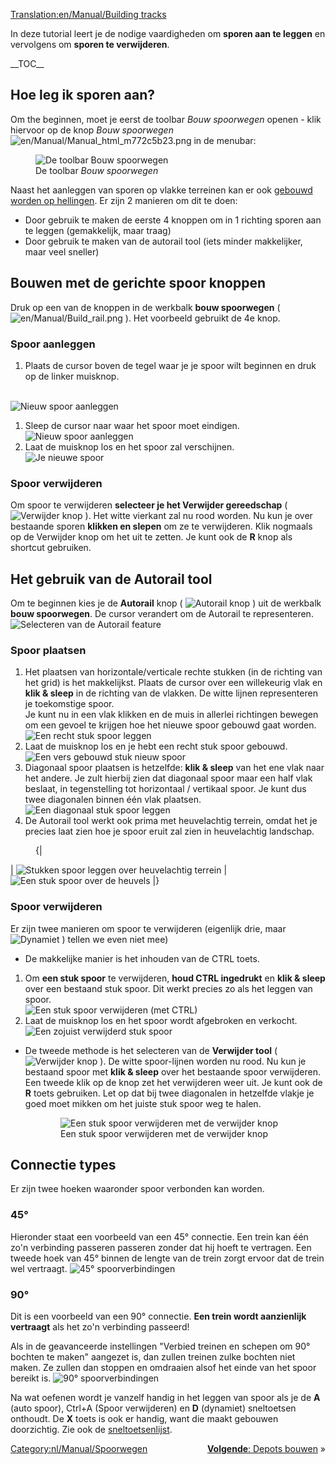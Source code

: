 [[Translation:en/Manual/Building tracks]]
{{nl/Vertaling|en/Manual/Building tracks|96}}
{{nl/Manual/Tutorial/Tutorial}}

<!-- for search bot mainly -->
In deze tutorial leert je de nodige vaardigheden om '''sporen aan te leggen''' en vervolgens om '''sporen te verwijderen'''.

__TOC__
==Hoe leg ik sporen aan?==

Om the beginnen, moet je eerst de toolbar ''Bouw spoorwegen'' openen - klik hiervoor op de knop ''Bouw spoorwegen'' [[File:en/Manual/Manual html m772c5b23.png]] in de menubar:

[[File:nl/Manual/Bouw spoorwegen.png|none|frame|De toolbar ''Bouw spoorwegen'']]

Naast het aanleggen van sporen op vlakke terreinen kan er ook [[nl/Archive/Manual/Settings/Bouwen op hellingen|gebouwd worden op hellingen]]. Er zijn 2 manieren om dit te doen:
* Door gebruik te maken de eerste 4 knoppen om in 1 richting sporen aan te leggen (gemakkelijk, maar traag)
* Door gebruik te maken van de autorail tool (iets minder makkelijker, maar veel sneller)

== Bouwen met de gerichte spoor knoppen ==

Druk op een van de knoppen in de werkbalk '''bouw spoorwegen''' ( [[File:en/Manual/Build rail.png]] ). Het voorbeeld gebruikt de 4e knop.

=== Spoor aanleggen ===
#Plaats de cursor boven de tegel waar je je spoor wilt beginnen en druk op de linker muisknop.
<br/>[[File:en/Manual/Laying track 1.png|none|frame|Nieuw spoor aanleggen]]
#Sleep de cursor naar waar het spoor moet eindigen.<br/>[[File:en/Manual/Laying track 2.png|none|frame|Nieuw spoor aanleggen]]
#Laat de muisknop los en het spoor zal verschijnen.<br/>[[File:en/Manual/Laying track 3.png|none|frame|Je nieuwe spoor]]

=== Spoor verwijderen === 
Om spoor te verwijderen '''selecteer je het Verwijder gereedschap''' ( [[File:en/Manual/Toggle clear active.png|Verwijder knop]] ). Het witte vierkant zal nu rood worden. Nu kun je over bestaande sporen '''klikken en slepen''' om ze te verwijderen. Klik nogmaals op de Verwijder knop om het uit te zetten. Je kunt ook de '''R''' knop als shortcut gebruiken.

== Het gebruik van de Autorail tool ==
Om te beginnen kies je de '''Autorail''' knop ( [[File:en/Manual/Build autorail.png|Autorail knop]] ) uit de werkbalk '''bouw spoorwegen'''. De cursor verandert om de Autorail te representeren.
[[File:en/Manual/AutorailTut1.png|none|frame|Selecteren van de Autorail feature]]

=== Spoor plaatsen ===
# Het plaatsen van horizontale/verticale rechte stukken (in de richting van het grid) is het makkelijkst. Plaats de cursor over een willekeurig vlak en '''klik & sleep''' in de richting van de vlakken. De witte lijnen representeren je toekomstige spoor.<br/>Je kunt nu in een vlak klikken en de muis in allerlei richtingen bewegen om een gevoel te krijgen hoe het nieuwe spoor gebouwd gaat worden.<br/>[[File:en/Manual/AutorailTut2.png|none|frame|Een recht stuk spoor leggen]]
#Laat de muisknop los en je hebt een recht stuk spoor gebouwd.<br/>[[File:en/Manual/AutorailTut3.png|none|frame|Een vers gebouwd stuk nieuw spoor]]
#Diagonaal spoor plaatsen is hetzelfde: '''klik & sleep''' van het ene vlak naar het andere. Je zult hierbij zien dat diagonaal spoor maar een half vlak beslaat, in tegenstelling tot horizontaal / vertikaal spoor. Je kunt dus twee diagonalen binnen één vlak plaatsen.<br/>[[File:en/Manual/AutorailTut4.png|none|frame|Een diagonaal stuk spoor leggen]]
#De Autorail tool werkt ook prima met heuvelachtig terrein, omdat het je precies laat zien hoe je spoor eruit zal zien in heuvelachtig landschap.
:{|
| [[File:en/Manual/AutorailTut5.png|none|frame|Stukken spoor leggen over heuvelachtig terrein]]
| [[File:en/Manual/AutorailTut6.png|none|frame|Een stuk spoor over de heuvels]]
|}
=== Spoor verwijderen ===
Er zijn twee manieren om spoor te verwijderen (eigenlijk drie, maar [[File:en/Manual/Clear title.png|Dynamiet]] ) tellen we even niet mee)

*De makkelijke manier is het inhouden van de CTRL toets.

#Om '''een stuk spoor''' te verwijderen, '''houd CTRL ingedrukt''' en '''klik & sleep''' over een bestaand stuk spoor. Dit werkt precies zo als het leggen van spoor.<br/>[[File:en/Manual/AutorailTut7.png|none|frame|Een stuk spoor verwijderen (met CTRL)]]
#Laat de muisknop los en het spoor wordt afgebroken en verkocht.<br/>[[File:en/Manual/AutorailTut8.png|none|frame|Een zojuist verwijderd stuk spoor]]

*De tweede methode is het selecteren van de '''Verwijder tool''' ( [[File:en/Manual/Toggle clear active.png|Verwijder knop]] ). De witte spoor-lijnen worden nu rood. Nu kun je bestaand spoor met '''klik & sleep''' over het bestaande spoor verwijderen. Een tweede klik op de knop zet het verwijderen weer uit. Je kunt ook de '''R''' toets gebruiken. Let op dat bij twee diagonalen in hetzelfde vlakje je goed moet mikken om het juiste stuk spoor weg te halen.
:[[File:en/Manual/AutorailTut11.png|none|frame|Een stuk spoor verwijderen met de verwijder knop]]

== Connectie types ==
Er zijn twee hoeken waaronder spoor verbonden kan worden.

===45&#176;=== 
Hieronder staat een voorbeeld van een 45&#176; connectie. Een trein kan één zo'n verbinding passeren passeren zonder dat hij hoeft te vertragen. Een tweede hoek van 45&#176; binnen de lengte van de trein zorgt ervoor dat de trein wel vertraagt.
[[File:en/Manual/AutorailTut9.png|frame|none|45&#176; spoorverbindingen]]

===90&#176;===
Dit is een voorbeeld van een 90&#176; connectie. '''Een trein wordt aanzienlijk vertraagt''' als het zo'n verbinding passeerd!

Als in de geavanceerde instellingen "Verbied treinen en schepen om 90&#176; bochten te maken" aangezet is, dan zullen treinen zulke bochten niet maken. Ze zullen dan stoppen en omdraaien alsof het einde van het spoor bereikt is.
[[File:en/Manual/AutorailTut10.png|frame|none|90&#176; spoorverbindingen]]

Na wat oefenen wordt je vanzelf handig in het leggen van spoor als je de '''A''' (auto spoor), Ctrl+A (Spoor verwijderen) en '''D''' (dynamiet) sneltoetsen onthoudt. De '''X''' toets is ook er handig, want die maakt gebouwen doorzichtig. Zie ook de [[nl/Manual/Sneltoetsen|sneltoetsenlijst]].

<span style="float: right">[[nl/Manual/Depots bouwen|'''Volgende''': Depots bouwen]] &raquo;</span>

[[Category:nl/Manual/Spoorwegen]]